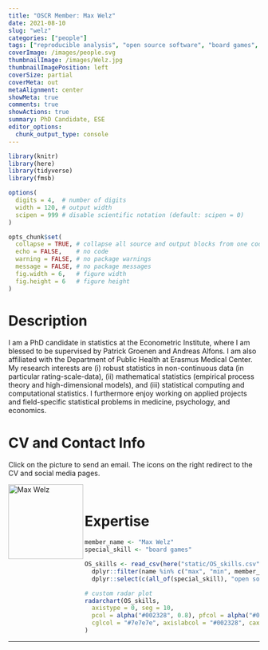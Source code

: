 ```yaml
---
title: "OSCR Member: Max Welz"
date: 2021-08-10
slug: "welz"
categories: ["people"]
tags: ["reproducible analysis", "open source software", "board games", "school-ese"] # top 3 categories + unique + school
coverImage: /images/people.svg
thumbnailImage: /images/Welz.jpg
thumbnailImagePosition: left
coverSize: partial
coverMeta: out
metaAlignment: center
showMeta: true
comments: true
showActions: true
summary: PhD Candidate, ESE
editor_options: 
  chunk_output_type: console
---
```


```r

library(knitr)
library(here)
library(tidyverse)
library(fmsb)

options(
  digits = 4,  # number of digits
  width = 120, # output width
  scipen = 999 # disable scientific notation (default: scipen = 0)
)

opts_chunk$set(
  collapse = TRUE, # collapse all source and output blocks from one code chunk into a single block
  echo = FALSE,    # no code
  warning = FALSE, # no package warnings
  message = FALSE, # no package messages
  fig.width = 6,   # figure width
  fig.height = 6   # figure height
)

```

# Description

I am a PhD candidate in statistics at the Econometric Institute, where I am blessed to be supervised by Patrick Groenen and Andreas Alfons. I am also affiliated with the Department of Public Health at Erasmus Medical Center. My research interests are (i) robust statistics in non-continuous data (in particular rating-scale-data), (ii) mathematical statistics (empirical process theory and high-dimensional models), and (iii) statistical computing and computational statistics. I furthermore enjoy working on applied projects and field-specific statistical problems in medicine, psychology, and economics.

# CV and Contact Info

Click on the picture to send an email. The icons on the right redirect to the CV and social media pages.

<!-- EMAIL -->
<p>
  <a href="mailto:welz@ese.eur.nl">
  <img border="0" alt="Max Welz" src="/images/Welz.jpg" width="150" height="150" align="left">
  </a>
</p>

<!-- CV -->
<p align="center">
  <a href="https://mwelz.github.io/assets/pdf/mwelz-cv.pdf" class="fa fa-file fa-2x" style="color:#00B969;">
  </a>
</p>

<!-- ORCID -->
<p align="center">
  <a href="https://orcid.org/0000-0003-2945-1860" class="ai ai-orcid fa-2x" style="color:#000000;">
  </a>
</p>

<!-- GITHUB -->
<p align="center">
  <a href="https://github.com/mwelz" class="fa fa-github fa-2x" style="color:#000000;">
  </a>
</p>


<BR>

# Expertise

```r

member_name <- "Max Welz"
special_skill <- "board games"

OS_skills <- read_csv(here("static/OS_skills.csv")) %>%
  dplyr::filter(name %in% c("max", "min", member_name)) %>%
  dplyr::select(c(all_of(special_skill), "open source software", "open access", "reproducible analysis", "data management", "data sharing", "preregistration"))

# custom radar plot
radarchart(OS_skills,
  axistype = 0, seg = 10,
  pcol = alpha("#002328", 0.8), pfcol = alpha("#00B969", 0.6), plwd = 4, centerzero = TRUE, # polygon
  cglcol = "#7e7e7e", axislabcol = "#002328", caxislabels = seq(0, 10, 2), cglwd = 0.8 # grid
)

```

***



